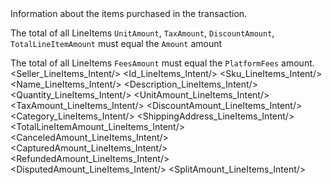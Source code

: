 
<ResponseField name="LineItems" type="array (object)">
Information about the items purchased in the transaction. 

The total of all LineItems `UnitAmount`, `TaxAmount`, `DiscountAmount`, `TotalLineItemAmount` must equal the `Amount` amount

The total of all LineItems `FeesAmount` must equal the `PlatformFees` amount.
<Expandable>
<Seller_LineItems_Intent/>
<Id_LineItems_Intent/>
<Sku_LineItems_Intent/>
<Name_LineItems_Intent/>
<Description_LineItems_Intent/>
<Quantity_LineItems_Intent/>
<UnitAmount_LineItems_Intent/>
<TaxAmount_LineItems_Intent/>
<DiscountAmount_LineItems_Intent/>
<Category_LineItems_Intent/>
<ShippingAddress_LineItems_Intent/>
<TotalLineItemAmount_LineItems_Intent/>
<CanceledAmount_LineItems_Intent/>
<CapturedAmount_LineItems_Intent/>
<RefundedAmount_LineItems_Intent/>
<DisputedAmount_LineItems_Intent/>
<SplitAmount_LineItems_Intent/>
</Expandable>
</ResponseField>